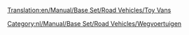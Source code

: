 [[Translation:en/Manual/Base Set/Road Vehicles/Toy Vans]]

{{nl/Manual/Base Set/Road Vehicles/Wegvoertuig|name     = MightyMover Speelgoedtruck
  |img      = en/Archive/Old 32bpp/MightyMover Toy.png
  |price    = £4.797 (€ 9.594)
  |speed    = 30 mph (48 km/h)
  |annual   = £421 (€ 842)
  |designed = 1935
  |life     = 15
  |capacity = 17 stukken [[nl/Manual/Base Set/Cargos/Speelgoed|speelgoed]]
}}
{{nl/Manual/Base Set/Road Vehicles/Wegvoertuig|name     = Powernaught Speelgoedtruck
  |img      = en/Archive/Old 32bpp/Powernaught Toy.png
  |price    = £6.027 (€ 12.054)
  |speed    = 55 mph (88 km/h)
  |annual   = £787 (€ 1.574)
  |designed = 1978
  |life     = 15
  |capacity = 19 stukken [[nl/Manual/Base Set/Cargos/Speelgoed|speelgoed]]
}}
{{nl/Manual/Base Set/Road Vehicles/Wegvoertuig|name     = Wizzow Speelgoedtruck
  |img      = en/Archive/Old 32bpp/Wizzow Toy.png
  |price    = £6.437 (€ 12.874)
  |speed    = 70 mph (112 km/h)
  |annual   = £1.125 (€ 2.250)
  |designed = 2015
  |life     = 15
  |capacity = 22 stukken [[nl/Manual/Base Set/Cargos/Speelgoed|speelgoed]]
}}
[[Category:nl/Manual/Base Set/Road Vehicles/Wegvoertuigen]]